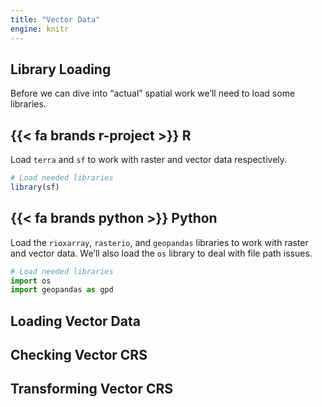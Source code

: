 ```yaml
---
title: "Vector Data"
engine: knitr
---
```


## Library Loading

Before we can dive into "actual" spatial work we'll need to load some libraries.

:::panel-tabset
## [{{< fa brands r-project >}} R]{.r}

Load `terra` and `sf` to work with raster and vector data respectively.

```r
# Load needed libraries
library(sf)
```

## [{{< fa brands python >}} Python]{.py}

Load the `rioxarray`, `rasterio`, and `geopandas` libraries to work with raster and vector data. We'll also load the `os` library to deal with file path issues.

```python
# Load needed libraries
import os
import geopandas as gpd
```
:::

## Loading Vector Data


## Checking Vector CRS


## Transforming Vector CRS






